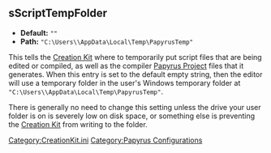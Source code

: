 <onlyinclude>
== sScriptTempFolder ==
* '''Default:''' <Code>""</Code>
* '''Path:''' <Code>"C:\Users\<USERNAME>\AppData\Local\Temp\PapyrusTemp"</Code>

This tells the [[Creation Kit]] where to temporarily put script files that are being edited or compiled, as well as the compiler [[Papyrus Project]] files that it generates.
When this entry is set to the default empty string, then the editor will use a temporary folder in the user's Windows temporary folder at <Code>"C:\Users\<username>\AppData\Local\Temp\PapyrusTemp"</Code>.

There is generally no need to change this setting unless the drive your user folder is on is severely low on disk space, or something else is preventing the [[Creation Kit]] from writing to the folder.
</onlyinclude>


[[Category:CreationKit.ini]]
[[Category:Papyrus Configurations]]